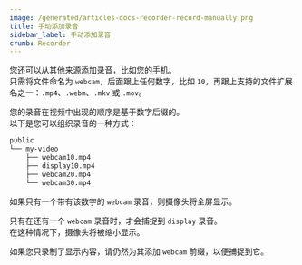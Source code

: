 ```yaml
---
image: /generated/articles-docs-recorder-record-manually.png
title: 手动添加录音
sidebar_label: 手动添加录音
crumb: Recorder
---
```


您还可以从其他来源添加录音，比如您的手机。  
只需将文件命名为 `webcam`，后面跟上任何数字，比如 `10`，再跟上支持的文件扩展名之一：`.mp4`、`.webm`、`.mkv` 或 `.mov`。

您的录音在视频中出现的顺序是基于数字后缀的。  
以下是您可以组织录音的一种方式：

```txt
public
└── my-video
    ├── webcam10.mp4
    ├── display10.mp4
    ├── webcam20.mp4
    └── webcam30.mp4
```

如果只有一个带有该数字的 `webcam` 录音，则摄像头将全屏显示。

只有在还有一个 `webcam` 录音时，才会捕捉到 `display` 录音。  
在这种情况下，摄像头将被缩小显示。

如果您只录制了显示内容，请仍然为其添加 `webcam` 前缀，以便捕捉到它。
